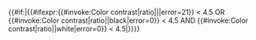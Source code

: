 <includeonly>{{#if:{{{base|}}}|{{#ifexpr:{{#invoke:Color contrast|ratio|{{{base}}}|{{{other|}}}|error=21}} < 4.5 OR {{#invoke:Color contrast|ratio|{{{base}}}|black|error=0}} < 4.5 AND {{#invoke:Color contrast|ratio|{{{base}}}|white|error=0}} < 4.5|{{{category|}}}}}}}</includeonly><noinclude>

{{Documentation}}

</noinclude>